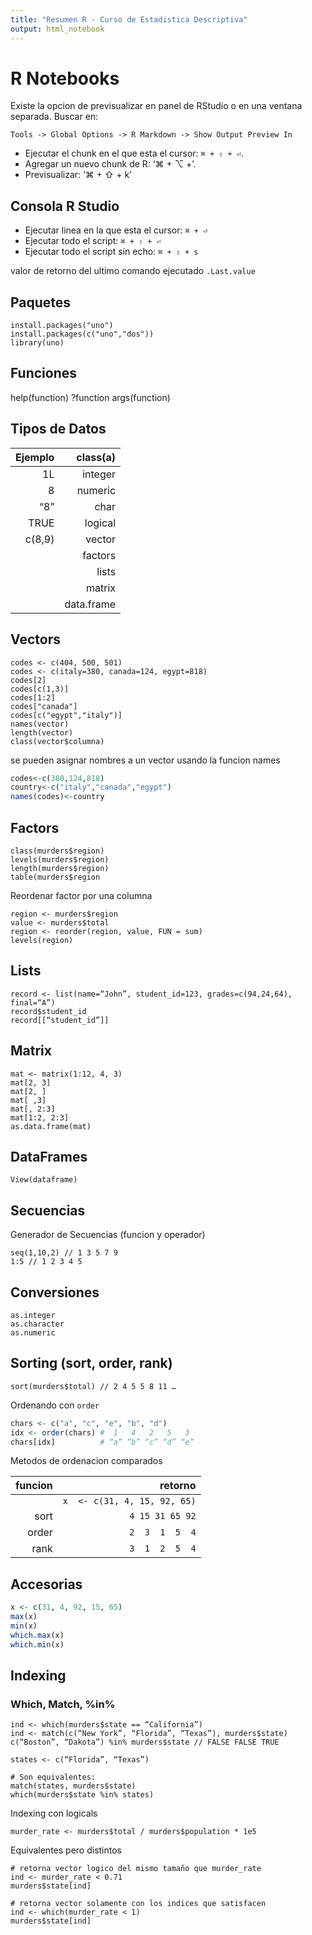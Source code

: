 ```yaml
---
title: "Resumen R - Curso de Estadistica Descriptiva"
output: html_notebook
---
```


# R Notebooks

Existe la opcion de previsualizar en panel de RStudio o en una ventana separada. Buscar en:
```
Tools -> Global Options -> R Markdown -> Show Output Preview In
```

- Ejecutar el chunk en el que esta el cursor: `⌘ + ⇧ + ⏎`. 
- Agregar un nuevo chunk de R: '⌘ + ⌥ + '.
- Previsualizar: '⌘ + ⇧ + k'


## Consola R Studio

- Ejecutar linea en la que esta el cursor: `⌘ + ⏎`
- Ejecutar todo el script: `⌘ + ⇧ + ⏎`
- Ejecutar todo el script sin echo: `⌘ + ⇧ + s`

valor de retorno del ultimo comando ejecutado
`.Last.value`


## Paquetes
```
install.packages("uno")
install.packages(c("uno","dos"))
library(uno)
```

## Funciones
help(function)
?function
args(function)

## Tipos de Datos
| Ejemplo |   class(a) |
| -------:|-----------:|
|      1L |   integer  |
|      8  |   numeric  |
|     "8" |      char  |
|    TRUE |   logical  |
|  c(8,9) |    vector  |
|         |   factors  |
|         |     lists  |
|         |     matrix |
|         | data.frame |
               

## Vectors
```
codes <- c(404, 500, 501)
codes <- c(italy=380, canada=124, egypt=818)
codes[2]
codes[c(1,3)]
codes[1:2]
codes["canada"]
codes[c("egypt","italy")]
names(vector)
length(vector)
class(vector$columna)
```

se pueden asignar nombres a un vector usando la funcion names
```r
codes<-c(380,124,818)
country<-c("italy","canada","egypt")
names(codes)<-country
```


## Factors
```
class(murders$region)
levels(murders$region)
length(murders$region)
table(murders$region
```

Reordenar factor por una columna
```
region <- murders$region
value <- murders$total
region <- reorder(region, value, FUN = sum)
levels(region)
```


## Lists
```
record <- list(name=“John”, student_id=123, grades=c(94,24,64), final=“A”)
record$student_id
record[[“student_id”]]
```


## Matrix
```
mat <- matrix(1:12, 4, 3)
mat[2, 3]
mat[2, ]
mat[ ,3]
mat[, 2:3]
mat[1:2, 2:3]
as.data.frame(mat)
```

## DataFrames
`View(dataframe)`

## Secuencias
Generador de Secuencias (funcion y operador)
```
seq(1,10,2) // 1 3 5 7 9
1:5 // 1 2 3 4 5
```

## Conversiones
```
as.integer
as.character
as.numeric
```

## Sorting (sort, order, rank)
```
sort(murders$total) // 2 4 5 5 8 11 …
```

Ordenando con `order`
```r
chars <- c("a", "c", "e", "b", "d")
idx <- order(chars) #  1   4   2   5   3
chars[idx]          # “a” “b” “c” “d” “e”
```

Metodos de ordenacion comparados

| funcion |         retorno |
| ------: | --------------: |
|         | `x  <- c(31, 4, 15, 92, 65)` |
|    sort | `4 15 31 65 92` |
|   order | `2  3  1  5  4` |
|    rank | `3  1  2  5  4` |


## Accesorias
```r
x <- c(31, 4, 92, 15, 65)
max(x)
min(x)
which.max(x)
which.min(x)
```


## Indexing

### Which, Match, %in%

```
ind <- which(murders$state == “California”)
ind <- match(c(“New York”, “Florida”, “Texas”), murders$state)
c(“Boston”, “Dakota”) %in% murders$state // FALSE FALSE TRUE
```

```
states <- c(“Florida”, “Texas”)

# Son equivalentes:
match(states, murders$state)
which(murders$state %in% states)
```

Indexing con logicals
```
murder_rate <- murders$total / murders$population * 1e5
```

Equivalentes pero distintos
```
# retorna vector logico del mismo tamaño que murder_rate
ind <- murder_rate < 0.71 
murders$state[ind]

# retorna vector solamente con los indices que satisfacen
ind <- which(murder_rate < 1)
murders$state[ind]
```



